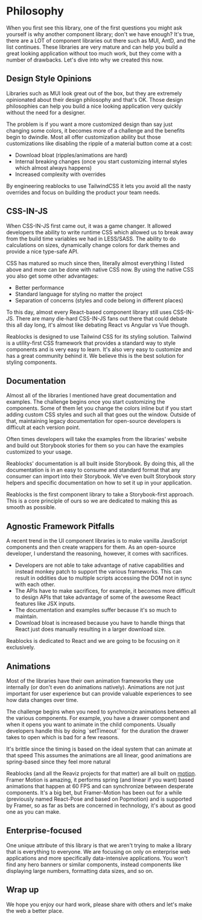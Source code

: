 # Philosophy
When you first see this library, one of the first questions you
might ask yourself is why another component library; don't we have enough? It's true,
there are a LOT of component libraries out there such as MUI, AntD, and the list continues.
These libraries are very mature and can help you build a great looking application
without too much work, but they come with a number of drawbacks. Let's dive
into why we created this now.

## Design Style Opinions
Libraries such as MUI look great out of the box, but they are extremely
opinionated about their design philosophy and that's OK. Those design
philosophies can help you build a nice looking application very quickly
without the need for a designer.

The problem is if you want a more customized design than say just changing
some colors, it becomes more of a challenge and the benefits begin to dwindle.
Most all offer customization ability but those customizations like disabling the
ripple of a material button come at a cost:

- Download bloat (ripples/animations are hard)
- Internal breaking changes (once you start customizing internal styles which
almost always happens)
- Increased complexity with overrides

By engineering reablocks to use TailwindCSS it lets you avoid all the nasty overrides and 
focus on building the product your team needs.

## CSS-IN-JS
When CSS-IN-JS first came out, it was a game changer. It allowed developers the
ability to write runtime CSS which allowed us to break away from the build time
variables we had in LESS/SASS. The ability to do calculations on sizes, dynamically
change colors for dark themes and provide a nice type-safe API.

CSS has matured so much since then, literally almost everything I listed above and
more can be done with native CSS now. By using the native CSS you also get some
other advantages:

- Better performance
- Standard language for styling no matter the project
- Separation of concerns (styles and code belong in different places)

To this day, almost every React-based component library still uses CSS-IN-JS.
There are many die-hard CSS-IN-JS fans out there that could debate this all day long,
it's almost like debating React vs Angular vs Vue though.

Reablocks is designed to use Tailwind CSS for its styling solution. Tailwind
is a utility-first CSS framework that provides a standard way to style components
and is very easy to learn. It's also very easy to customize and has a great
community behind it. We believe this is the best solution for styling components.

## Documentation
Almost all of the libraries I mentioned have great documentation and examples.
The challenge begins once you start customizing the components. Some of them let
you change the colors inline but if you start adding custom CSS styles and such
all that goes out the window. Outside of that, maintaining legacy documentation
for open-source developers is difficult at each version point.

Often times developers will take the examples from the libraries' website and
build out Storybook stories for them so you can have the examples customized to your usage.

Reablocks' documentation is all built inside Storybook. By doing this, all the documentation is in an
easy to consume and standard format that any consumer can import into
their Storybook. We've even built Storybook story helpers and specific
documentation on how to set it up in your application.

Reablocks is the first component library to take a Storybook-first approach.
This is a core principle of ours so we are dedicated to making this as smooth as possible.

## Agnostic Framework Pitfalls
A recent trend in the UI component libraries is to make vanilla JavaScript
components and then create wrappers for them. As an open-source developer,
I understand the reasoning, however, it comes with sacrifices.

- Developers are not able to take advantage of native capabilities and instead
monkey patch to support the various frameworks. This can result in oddities due
to multiple scripts accessing the DOM not in sync with each other.
- The APIs have to make sacrifices, for example, it becomes more difficult to
design APIs that take advantage of some of the awesome React features like JSX inputs.
- The documentation and examples suffer because it's so much to maintain.
- Download bloat is increased because you have to handle things that React just
does manually resulting in a larger download size.

Reablocks is dedicated to React and we are going to be focusing on it exclusively.

## Animations
Most of the libraries have their own animation frameworks
they use internally (or don't even do animations natively).
Animations are not just important for user experience but can provide
valuable experiences to see how data changes over time.

The challenge begins when you need to synchronize animations between
all the various components. For example, you have a drawer component
and when it opens you want to animate in the child components. Usually
developers handle this by doing `setTimeout`` for the duration the drawer
takes to open which is bad for a few reasons.

It's brittle since the timing is based on the ideal system that can animate at that speed
This assumes the animations are all linear, good animations are
spring-based since they feel more natural

Reablocks (and all the Reaviz projects for that matter) are all built on [motion](https://motion.dev/docs).
Framer Motion is amazing, it performs spring (and linear if you want) based animations
that happen at 60 FPS and can synchronize between desperate components.
It's a big bet, but Framer-Motion has been out for a while (previously named
React-Pose and based on Popmotion) and is supported by Framer, so as far as bets
are concerned in technology, it's about as good one as you can make.

## Enterprise-focused
One unique attribute of this library is that we aren't trying to make a
library that is everything to everyone. We are focusing on only on
enterprise web applications and more specifically data-intensive applications.
You won't find any hero banners or similar components, instead components like
displaying large numbers, formatting data sizes, and so on.

## Wrap up
We hope you enjoy our hard work, please share with others and let's
make the web a better place.
